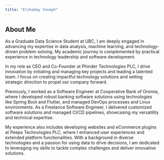 ```yaml
---
title: "Elshaday Yoseph"
---
```


## About Me

As a Graduate Data Science Student at UBC, I am deeply engaged in advancing my expertise in data analysis, machine learning, and technology-driven problem-solving. My academic journey is complemented by practical experience in technology leadership and software development.

In my role as CEO and Co-Founder at Phinder Technologies PLC, I drive innovation by initiating and managing key projects and leading a talented team. I focus on creating impactful technology solutions and setting strategic direction to propel our company forward.

Previously, I worked as a Software Engineer at Cooperative Bank of Oromia, where I developed robust banking software solutions using technologies like Spring Boot and Flutter, and managed DevOps processes and Linux environments. As a Freelance Software Engineer, I delivered customized software solutions and managed CI/CD pipelines, showcasing my versatility and technical expertise.

My experience also includes developing websites and eCommerce plugins at Peeps Technologies PLC, where I enhanced user experiences and extended platform functionalities. With a background in diverse technologies and a passion for using data to drive decisions, I am dedicated to leveraging my skills to tackle complex challenges and deliver innovative solutions.
